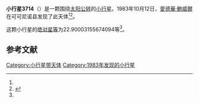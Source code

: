 {{Infobox planet
| bgcolour = #FFFFC0
| name = 3714 Kenrussell
| symbol = 
| image = 
| caption = 
| discovery = yes
| discovery_ref = 
| discoverer = [[愛德華·鮑威爾|愛德華·鮑威爾]]
| discovery_site = [[可可尼诺县|可可尼诺县]] 
| discovered = 1983年10月12日
| designations = yes
| mp_name = 
| named_after = 
| alt_names = 1983 TT1/ 1973 FK / 1979 XT / 1981 FH1 / 1987 ST2
| mp_category = [[主带小行星|主带小行星]]
| orbit_ref = <ref name="a">[http://ssd.jpl.nasa.gov/sbdb.cgi?sstr=3714 3714 Kenrussell] {{Wayback|url=http://ssd.jpl.nasa.gov/sbdb.cgi?sstr=3714 |date=20200925070307 }}，小行星數據庫瀏覽器（JPL Small-Body Database Browser）－[[美国国家航空航天局|美国国家航空航天局]]喷气推进实验室</ref>
| epoch = 2456400.5 (2013年4月18日更新)
| aphelion = {{convert|3.01918873319442|AU|km|3|abbr=on|lk=out}}
| perihelion = {{convert|2.105616581752734|AU|km|3|abbr=on}}
| semimajor = {{convert|2.562402657473577|AU|km|3|abbr=on}}
| eccentricity = 0.178264753
| period = 1498.198959 [[日|日]]<br />4.1[[儒略年|儒略年]]
| avg_speed = 
| inclination = 14.36504968207631
| asc_node = 29.63568538640908
| mean_anomaly = 
| arg_peri = 22.90003155674094
| satellites = 
| physical_characteristics = yes
| dimensions = 
| mass = 
| density = 
| surface_grav = 
| escape_velocity = 
| sidereal_day = 
| axial_tilt = 
| pole_ecliptic_lat = 
| pole_ecliptic_lon = 
| albedo = 
| temperatures= 
| temp_name1 = 
| mean_temp_1 = 
| max_temp_1 = 
| temp_name2 = 
| max_temp_2 = 
| spectral_type = 
| abs_magnitude = 22.90003155674094
}}

'''小行星3714'''（{{lang-en|3714 Kenrussell}}）是一颗围绕[[太阳|太阳]][[公转|公转]]的[[小行星|小行星]]。1983年10月12日，[[愛德華·鮑威爾|愛德華·鮑威爾]]在可可尼诺县发现了此天体<ref name="a" /><ref>{{cite news|title=小行星列表|url=http://cfa-www.harvard.edu/iau/lists/NumberedMPs.txt|accessdate=2013-07-08|newspaper=哈佛大学|archive-date=2008-05-17|archive-url=https://web.archive.org/web/20080517010638/http://cfa-www.harvard.edu/iau/lists/NumberedMPs.txt|dead-url=no}}</ref>。

这颗小行星的[[绝对星等|绝对星等]]为22.90003155674094等<ref name="a" />。

==参考文献==
{{reflist}}
{{Minor Planet Number|[[小行星3713|小行星3713]]|[[小行星3715|小行星3715]]}}

{{小天体}}

[[Category:小行星带天体|Category:小行星带天体]]
[[Category:1983年发现的小行星|Category:1983年发现的小行星]]

{{asteroid-stub}}